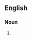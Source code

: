 ==English==

===Noun===
{{en-noun|-}}

# {{lb|en|dated|19th century}} {{alternative spelling of|zymology|lang=en}}